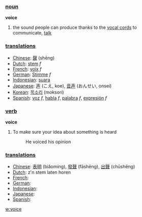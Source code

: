 === [[noun]] ===

'''voice'''
#the sound people can produce thanks to the [[vocal cord]]s to communicate, [[talk]]

=== [[translation]]s ===
*[[Chinese]]: [[聲]] (shēng)
*[[Dutch]]: [[stem]] ''f''
*[[French]]: [[voix]] ''f''
*[[German]]: [[Stimme]] ''f''
*[[Indonesian]]: [[suara]]
*[[Japanese]]: [[声]] (こえ, koe), [[音声]] (おんせい, onsei)
*[[Korean]]: [[목소리]] (moksori)
*[[Spanish]]: [[voz]] ''f'', [[habla]] ''f'', [[palabra]] ''f'', [[expresión]] ''f''

=== [[verb]] ===

'''voice'''
#To make sure your idea about something is heard
#: He voiced his opinion

=== [[translation]]s ===
*[[Chinese]]: [[表明]] (biǎomíng), [[發聲]] (fāshēng), [[出聲]] (chūshēng)
*[[Dutch]]: z'n stem laten horen
*[[French]]: [[]]
*[[German]]: [[]]
*[[Indonesian]]: [[]]
*[[Japanese]]: [[]]
*[[Spanish]]: [[]]

[[w:voice]]